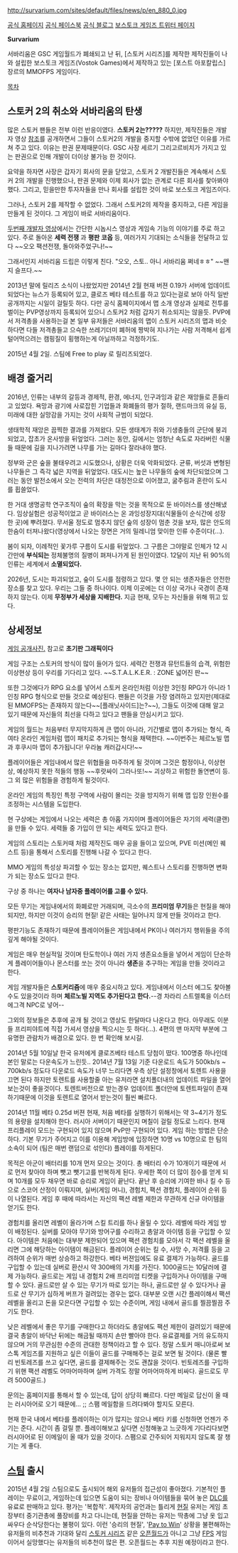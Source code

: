 
http://survarium.com/sites/default/files/news/p/en_880_0.jpg

[http://survarium.com/en/ 공식 홈페이지] 
[http://www.facebook.com/Survarium 공식 페이스북]
[http://survarium.tumblr.com/ 공식 블로그]
[https://twitter.com/#!/VostokGames 보스토크 게임즈 트위터 페이지]

'''Survarium'''

서바리움은 GSC 게임월드가 폐쇄되고 난 뒤, [스토커 시리즈]를 제작한 제작진들이 나와 설립한 보스토크 게임즈(Vostok Games)에서 제작하고 있는 [포스트 아포칼립스] 장르의 MMOFPS 게임이다.

[[목차]]

== 스토커 2의 취소와 서바리움의 탄생 ==
많은 스토커 팬들은 전부 이런 반응이였다. '''스토커 2는?????''' 하지만, 제작진들은 개발자 영상 [http://www.youtube.com/watch?v=hQul-M0P8j8&feature=player_detailpage 참조]를 공개하면서 그들이 스토커2의 개발을 중지할 수밖에 없었던 이유를 가르쳐 주고 있다. 이유는 판권 문제때문이다. GSC 사장 세르기 그리고르비치가 가지고 있는 판권으로 인해 개발이 더이상 불가능 한 것이다.

요약을 하자면 사장은 갑자기 회사의 문을 닫았고, 스토커 2 개발진들은 계속해서 스토커 2의 개발을 진행했으나, 판권 문제와 이제 회사가 없는 관계로 다른 회사를 찾아봐야 했다. 그리고, 믿을만한 투자자들을 만나 회사를 설립한 것이 바로 보스토크 게임즈이다.

그러나, 스토커 2를 제작할 수 없었다. 그래서 스토커2의 제작을 중지하고, 다른 게임을 만들게 된 것이다. 그 게임이 바로 서바리움이다.

[http://www.youtube.com/watch?v=fV3CvLJbFI8&feature=player_detailpage#t=285s 두번째 개발자 영상]에서는 간단한 시놉시스 영상과 게임속 기능의 이야기를 주로 하고 있다. 주로 돌아온 '''세력 전쟁''' 과 '''평판''' '''코옵''' 등, 여러가지 기대되는 소식들을 전달하고 있다 ~~오오 팩션전쟁, 돌아와주었구나!~~

그래서인지 서바리움 드립은 이렇게 친다. "오오, 스토.. 아니 서바리움 쩌네ㅎㅎ" ~~왠지 슬프다.~~

2013년 말에 릴리즈 소식이 나왔었지만 2014년 2월 현재 버젼 0.19가 서버에 업데이트 되었다는 뉴스가 등록되어 있고, 클로즈 베타 테스트를 하고 있다는걸로 보아 아직 일반 공개까지는 시일이 걸릴듯 하다. 다만 공식 홈페이지에서 맵 소개 영상과 실제로 전투를 벌이는 PVP영상까지 등록되어 있으니 스토커2 처럼 갑자기 취소되지는 않을듯. PVP에서 저격총을 사용하는걸 본 일부 유저들은 서바리움의 맵이 스토커 시리즈의 맵과 비슷하다면 다들 저격총들고 으슥한 쓰레기더미 폐허에 짱박혀 지나가는 사람 저격해서 쉽게 털어먹으려는 캠핑질이 횡행하는게 아닐까하고 걱정하기도.     

2015년 4월 2일.
스팀에 Free to play 로 릴리즈되었다.
== 배경 줄거리 ==
2016년, 인류는 내부의 갈등과 경제적, 환경, 에너지, 인구과잉과 같은 재앙들로 흔들리고 있었다. 욕망과 광기에 사로잡힌 기업들과 화폐들의 평가 절하, 랜드마크의 유실 등, 미래에 대한 실망감을 가지는 것이 사회적 규범이 되었다.

생태학적 재앙은 끔찍한 결과를 가져왔다. 모든 생태계가 쥐와 기생충들의 군단에 붕괴되었고, 잡초가 온사방을 뒤엎었다. 그러는 동안, 길에서는 엄청난 속도로 자라버린 식물들 때문에 길을 지나가려면 나무를 가는 길마다 잘라내야 했다.

정부와 군은 숲을 불태우려고 시도했으나, 상황은 더욱 악화되었다. 균류, 버섯과 변형된 나무들은 그 즉각 넓은 지역을 뒤엎었다. 대도시는 높은 나무들의 숲에 차단되었으며 그러는 동안 발전소에서 오는 전력의 차단은 대정전으로 이어졌고, 굶주림과 혼란이 도시를 휩쓸었다.

한 거대 생명공학 연구조직이 숲의 확장을 막는 것을 목적으로 둔 바이러스를 생산해냈다. 임상실험은 성공적이었고 곧 바이러스는 온 과잉성장지대(식물들이 순식간에 성장한 곳)에 뿌려졌다. 무서울 정도로 멈추지 않던 숲의 성장이 멈춘 것을 보자, 많은 안도의 한숨이 터져나왔다(영상에서 나오는 장면은 거의 밀레니엄 맞이한 인류 수준이다(...).

봄이 되자, 이례적인 꽃가루 구름이 도시를 뒤엎었다. 그 구름은 그야말로 인체가 12 시간만에 '''부식되는'''  정체불명의 질병이 펴져나가게 된 원인이였다. 12달이 지난 뒤 90%의 인류는 세계에서 '''소멸되었다.'''

2026년, 도시는 파괴되었고, 숲이 도시를 점령하고 있다. 몇 안 되는 생존자들은 안전한 장소를 찾고 있다. 우리는 그들 중 하나이다. 이제 이곳에는 더 이상 국가나 국경이 존재 하지 않는다. 이제 '''무정부가 세상을 지배한다.''' 지금 현재, 모두는 자신들을 위해 뛰고 있다.

== 상세정보 ==
[http://www.facebook.com/media/set/?set=a.445408055480630.100652.400521933302576&type=1 게임 공개사진.] 참고로 '''초기판 그래픽이다'''

게임 구조는 스토커의 방식이 많이 들어가 있다. 세력간 전쟁과 뮤턴트들의 습격, 위험한 이상현상 등이 우리를 기다리고 있다. ~~S.T.A.L.K.E.R. : ZONE 넓어진 판~~

또한 그것에다가 RPG 요소를 넣어서 스토커 온라인처럼 이상한 3인칭 RPG가 아니라 1인칭 RPG 형식으로 만들 것으로 예상된다. 팬들은 이것을 가장 염려하고 있지만(제대로 된 MMOFPS는 존재하지 않는다~~[플래닛사이드]는?~~), 그들도 이것에 대해 알고 있기 때문에 자신들의 최선을 다하고 있다고 팬들을 안심시키고 있다.

게임의 월드는 처음부터 무지막지하게 큰 맵이 아니라, 기간별로 맵이 추가되는 형식, 즉 여타 온라인 게임처럼 맵이 패치로 추가되는 형식을 채택한다. ~~이번주는 체르노빌 맵과 후쿠시마 맵이 추가됩니다! 우라늄 캐러갑시다!~~

플레이어들은 게임내에서 많은 위협들을 마주하게 될 것이며 그것은 함정이나, 이상현상, 예상하지 못한 적들의 행동 ~~후랏싸이 그라나또!~~ 괴상하고 위험한 돌연변이 등. 그 외 많은 위험들을 경험하게 될것이다.

온라인 게임의 특징인 특정 구역에 사람이 몰리는 것을 방지하기 위해 맵 입장 인원수를 조정하는 시스템을 도입한다.

현 구상에는 게임에서 나오는 세력은 총 아홉 가지이며 플레이어들은 자기의 세력(클랜)을 만들 수 있다. 세력들 중 가입이 안 되는 세력도 있다고 한다.

게임의 스토리는 스토커때 처럼 제작진도 매우 공을 들이고 있으며, PVE 미션(메인 퀘스트 등)을 통해서 스토리를 진행해 나갈 수 있다고 한다.

MMO 게임의 특성상 파괴할 수 있는 장소는 없지만, 퀘스트나 스토리를 진행하면 변화가 되는 장소도 있다고 한다.

구상 중 하나는 '''여자나 남자중 플레이어를 고를 수 있다.'''

모든 무기는 게임내에서의 화폐로만 거래되며, 극소수의 '''프리미엄 무기'''들은 현질을 해야되지만, 하지만 이것이 승리의 현질! 같은 사태는 일어나지 않게 만들 것이라고 한다.

평판기능도 존재하기 때문에 플레이어들은 게임내에서 PK이나 여러가지 행위들을 주의깊게 해야될 것이다.

게임은 매우 현실적일 것이며 탄도학이나 여러 가지 생존요소들을 넣어서 게임이 단순하게 플레이어들이나 몬스터를 쏘는 것이 아니라 '''생존'''을 추구하는 게임을 만들 것이라고 한다.

게임 개발자들은 '''스토커리즘'''에 매우 중요시하고 있다. 게임내에서 이스터 에그도 찾아볼 수도 있을것이라 하며 '''체르노빌 지역도 추가된다고 한다.'''--경 차라리 스트렐록을 이스터에그격 NPC로 넣어--


그외의 정보들은 추후에 공개 될 것이고 영상도 한달마다 나온다고 한다. 아무래도 이분들 프리피야트에 직접 가셔서 영상을 찍으시는 듯 하다(...). 4편의 맨 마지막 부분에 그 유명한 관람차가 배경으로 있다. 한 번 확인해 보시길.

2014년 5월 10일날 한국 유저에게 클로즈베타 테스트 당첨이 떴다. 100명중 하나인데 본인 말로는 다운속도가 느린듯..
2014년 7월 13일 기준 다운로드 속도가 500kb/s ~ 700kb/s 정도다 다운로드 속도가 너무 느리다면 우측 상단 설정창에서
토렌트 사용을 끄면 된다 
하지만 토렌트를 사용할줄 아는 유저라면 설치폴더내의 업데이트 파일을 열어보는것이 좋을것이다. 
토렌트버전으로 받는경우 업데이트 폴더안에 토렌트파일이 존재하기때문에 이것을 토렌트로 열어서 받는것이 
훨씬 빠르다. 


2014년 11월 베타 0.25d 버젼 현재, 처음 베타를 실행하기 위해서는 약 3~4기가 정도의 용량을 설치해야 한다. 러시아 서버이기 때문인지 며칠이 걸릴 정도로 느리다. 
현재 프리플레이 모드는 구현되어 있지 않으며 PvP만 구현되어 있다. 게임 하는 방법은 단순하다. 기본 무기가 주어지고 이를 이용해 게임방에 입장하면 10명 vs 10명으로 한 팀의 소속이 되어 (팀은 매번 랜덤으로 섞인다) 플레이를 하게된다. 

목적은 아군이 배터리를 10개 먼저 모으는 것이다. 총 배터리 수가 10개이기 때문에 서로 먼저 찾아야 하며 뺏고 뺏기고를 반복하게 된다. 우세한 쪽이 더 많이 점수를 얻게 되며 10개를 모두 채우면 바로 승리로 게임이 끝난다. 끝난 후 승리에 기여한 바나 킬 수 등으로 스코어 산정이 이뤄지며, 실버(게임 머니), 경험치, 팩션 경험치, 플레이어 순위 등이 나열된다. 게임 후 때에 따라서는 자신의 팩션 레벨 제한과 무관하게 신규 아이템을 얻기도 한다.

경험치를 올리면 레벨이 올라가며 스킬 트리를 하나 올릴 수 있다. 레벨에 따라 게임 방이 배정된다. 
실버를 모아야 무기와 방어구를 수리하고 총알과 아이템 등을 구입할 수 있다. 아이템은 처음에는 대부분 제한되어 있으며 팩션 경험치를 모아서 각 팩션 레벨을 올리면 그에 해당하는 아이템이 해금된다. 
플레이어 순위는 킬 수, 사망 수, 저격률 등을 고려하여 순위가 매번 상승하고 하강한다. 
베타 버젼임에도 유료 결제가 가능하다. 골드를 구입할 수 있는데 실버로 환산시 약 300배의 가치를 가진다. 1000골드는 10달러에 결제 가능하다. 
골드로는 게임 내 경험치 2배 프리미엄 티켓을 구입하거나 아이템을 구매할 수 있다. 골드로만 살 수 있는 무기가 따로 있기는 하나, 골드로만 살 수 있다거나 골드로 산 무기가 심하게 버프가 걸려있는 경우는 없다. 대부분 오랜 시간 플레이해서 팩션 레벨을 올리고 돈을 모은다면 구입할 수 있는 수준이며, 게임 내에서 골드를 찔끔찔끔 주기도 한다. 

낮은 레벨에서 좋은 무기를 구매한다고 하더라도 총알에도 팩션 제한이 걸려있기 때문에 결국 총알이 바닥난 뒤에는 해금될 때까지 손만 빨아야 한다. 유료결제를 거의 유도하지 않으며 거의 무관심한 수준의 관대한 정책이라고 할 수 있다. 정말 스토커 매니아로써 보스톡 게임즈를 지원하고 싶은 이들이 골드를 구매해주는 걸로 보면 될 것이다.
(물론 빨리 빈토레즈를 쓰고 싶다면, 골드를 결제해주는 것도 괜찮을 것이다. 빈토레즈를 구입하기 위핸 팩션 레벨도 어마어마하며 실버 가격도 정말 어마어마하게 비싸다. 골드로도 무려 5000골드.)

문의는 홈페이지를 통해서 할 수 있는데, 답이 상당히 빠르다. 다만 메일로 답신이 올 때는 러시아어로 오기 때문에... ;;
스팸 메일함을 드려다봐야 할지도 모른다.

현재 한국 내에서 베타를 플레이하는 이가 많지는 않으나 베타 키를 신청하면 언젠가 주기는 준다. 시간이 좀 걸릴 뿐. 
플레이해보고 싶다면 신청해놓고 느긋하게 기다리다보면 러시아어로 된 이메일이 올 때가 있을 것이다. 스팸으로 간주되어 지워지지 않도록 잘 챙기는 게 좋다.

== [[스팀]] 출시 ==

2015년 4월 2일 스팀으로도 출시되어 해외 유저들의 접근성이 좋아졌다. 기본적인 플레이는 무료이고, 게임하는데 있으면 도움이 되는 장비나 아이템들을 묶어 놓은 [[DLC]]를 유료로 판매하고 있다. 평가는 '복합적'. 제작자의 공언과는 틀리게 [[현질]] 유저는 게임 초장부터 중기관총에 풀장비를 차고 다니는데, 현질을 안하는 유저는 딱총에 그냥 옷 입고 싸우다 순삭당한다는 불평이 있다. 이런 '승리의 현질', '[[Pay to Win]]' 상황을 불편해하는 유저들의 비추천과 기대와 달리 [[스토커 시리즈]] 같은 [[오픈월드]]가 아니고 그냥 [[FPS]] 게임이어서 실망했다는 유저들의 비추천이 많은 편. 오픈월드는 추후 지원 예정이라고 한다.     
